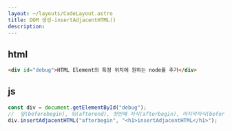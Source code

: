 ```yaml
---
layout: ~/layouts/CodeLayout.astro
title: DOM 생성-insertAdjacentHTML()
description:
---
```


## html

```html
<div id="debug">HTML Element의 특정 위치에 원하는 node를 추가</div>
```

## js

```js
const div = document.getElementById("debug");
//  앞(beforebegin), 뒤(afterend), 첫번째 자식(afterbegin), 마지막자식(beforeend)
div.insertAdjacentHTML("afterbegin", "<h1>insertAdjacentHTML</h1>");
```
